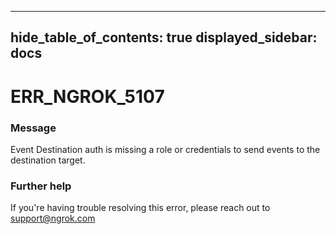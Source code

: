 

---
hide_table_of_contents: true
displayed_sidebar: docs
---


# ERR_NGROK_5107

### Message
Event Destination auth is missing a role or credentials to send events to the destination target.

<ErrorDetails error="err_ngrok_5107" />



### Further help
If you're having trouble resolving this error, please reach out to [support@ngrok.com](mailto:support@ngrok.com?subject=Help%20with%20ERR_NGROK_5107)

